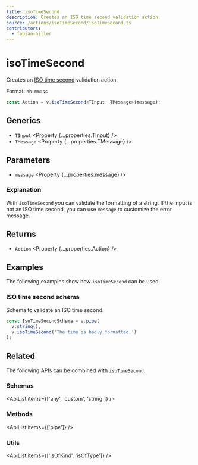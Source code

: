 ```yaml
---
title: isoTimeSecond
description: Creates an ISO time second validation action.
source: /actions/isoTimeSecond/isoTimeSecond.ts
contributors:
  - fabian-hiller
---
```



# isoTimeSecond

Creates an [ISO time second](https://en.wikipedia.org/wiki/ISO_8601) validation action.

Format: `hh:mm:ss`

```ts
const Action = v.isoTimeSecond<TInput, TMessage>(message);
```

## Generics

- `TInput` <Property {...properties.TInput} />
- `TMessage` <Property {...properties.TMessage} />

## Parameters

- `message` <Property {...properties.message} />

### Explanation

With `isoTimeSecond` you can validate the formatting of a string. If the input is not an ISO time second, you can use `message` to customize the error message.

## Returns

- `Action` <Property {...properties.Action} />

## Examples

The following examples show how `isoTimeSecond` can be used.

### ISO time second schema

Schema to validate an ISO time second.

```ts
const IsoTimeSecondSchema = v.pipe(
  v.string(),
  v.isoTimeSecond('The time is badly formatted.')
);
```

## Related

The following APIs can be combined with `isoTimeSecond`.

### Schemas

<ApiList items={['any', 'custom', 'string']} />

### Methods

<ApiList items={['pipe']} />

### Utils

<ApiList items={['isOfKind', 'isOfType']} />
